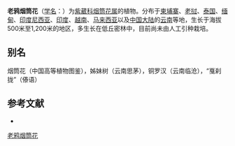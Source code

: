 {{Speciesbox
| name = 老鸦烟筒花
| status = 
| status_system = 
| image = Millingtonia hortensis (Akash Neem) in Hyderabad, AP W2 IMG 1482.jpg
| genus = Millingtonia
| species = hortensis
| authority = L. f. Suppl.
}}

'''老鸦烟筒花'''（[[学名|学名]]：{{lang|la|''Millingtonia hortensis''}}）为[[紫葳科|紫葳科]][[烟筒花属|烟筒花属]]的植物。分布于[[柬埔寨|柬埔寨]]、[[老挝|老挝]]、[[泰国|泰国]]、[[缅甸|缅甸]]、[[印度尼西亚|印度尼西亚]]、[[印度|印度]]、[[越南|越南]]、[[马来西亚|马来西亚]]以及[[中国大陆|中国大陆]]的[[云南|云南]]等地，生长于海拔500米至1,200米的地区，多生长在低丘密林中，目前尚未由人工引种栽培。

== 别名 ==
烟筒花（中国高等植物图鉴），姊妹树（云南思茅），铜罗汉（云南临沧），“戛刹拢”（傣语）

== 参考文献 ==
<div class="references-small">
* {{cite web| url =http://www.bioinfo.cn/db05/KmzwSpecies.php?action=view&id=2418| title =老鸦烟筒花| work =《中国高等植物数据库全库》| publisher =中国科学院微生物研究所| author =昆明植物研究所| accessdate =2009-02-23| deadurl =yes| archiveurl =https://web.archive.org/web/20160305032831/http://www.bioinfo.cn/db05/KmzwSpecies.php?action=view&id=2418| archivedate =2016-03-05}}
</div>
{{Taxonbar|from=Q1549453}}

[[Category:烟筒花属|老鸦烟筒花]]


{{植物小作品}}
